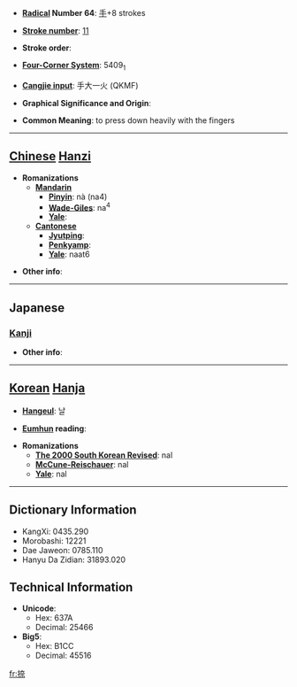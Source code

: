 * '''[[Wiktionary:Chinese radical index| Radical]] Number 64''': [[Wiktionary:Chinese radical index 手|手]]+8 strokes

* '''[[Wiktionary:Chinese total strokes index|Stroke number]]''': [[Wiktionary:Chinese total strokes index 11|11]]

* '''Stroke order''': 

* '''[[Wiktionary:Chinese four corner index|Four-Corner System]]''': 5409<sub>1</sub>

* '''[[Wiktionary:Chinese Cangjie index|Cangjie input]]''': 手大一火 (QKMF)

* '''Graphical Significance and Origin''': 

* '''Common Meaning''': to press down heavily with the fingers

----

== [[Chinese]] [[Hanzi]] ==

* '''Romanizations'''
** '''[[Mandarin]]'''
*** '''[[Pinyin]]''': nà (na4)
*** '''[[Wade-Giles]]''': na<sup>4</sup>
*** '''[[Yale]]''': 
** '''[[Cantonese]]'''
*** '''[[Jyutping]]''':
*** '''[[Penkyamp]]''': 
*** '''[[Yale]]''': naat6

* '''Other info''': 

----

==Japanese==
===[[Kanji]]===
{{kanji|on readings=[[なつ]] (natsu), [[だつ]] (datsu)|kun readings=[[おす]] (osu)}}

* '''Other info''':  

----

== [[Korean]] [[Hanja]] ==

* '''[[Hangeul]]''': 날

* '''[[Eumhun]] reading''': 

* '''Romanizations'''
** '''[[The 2000 South Korean Revised Romanization|The 2000 South Korean Revised]]''': nal
** '''[[McCune-Reischauer]]''': nal
** '''[[Yale]]''': nal

----

== Dictionary Information ==

* KangXi: 0435.290
* Morobashi: 12221
* Dae Jaweon: 0785.110
* Hanyu Da Zidian: 31893.020

== Technical Information ==

* '''Unicode''':
** Hex: 637A
** Decimal: 25466
* '''Big5''':
** Hex: B1CC
** Decimal: 45516

[[fr:捺]]